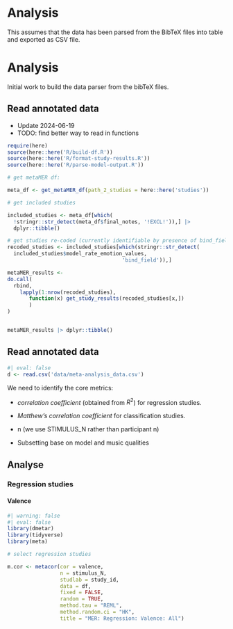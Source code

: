 # Analysis

This assumes that the data has been parsed from the BibTeX files into table and exported as CSV file.

# Analysis

Initial work to build the data parser from the bibTeX files.

## Read annotated data

- Update 2024-06-19
- TODO: find better way to read in functions

```r
require(here)
source(here::here('R/build-df.R'))
source(here::here('R/format-study-results.R'))
source(here::here('R/parse-model-output.R'))
```

```r
# get metaMER df:

meta_df <- get_metaMER_df(path_2_studies = here::here('studies'))

# get included studies

included_studies <- meta_df[which(
  !stringr::str_detect(meta_df$final_notes, '!EXCL!')),] |> 
  dplyr::tibble()

```

```r
# get studies re-coded (currently identifiable by presence of bind_field.)
recoded_studies <- included_studies[which(stringr::str_detect(
  included_studies$model_rate_emotion_values,
                                     'bind_field')),] 

```

```r
metaMER_results <-
do.call(
  rbind,
    lapply(1:nrow(recoded_studies),
       function(x) get_study_results(recoded_studies[x,])
       )
) 


metaMER_results |> dplyr::tibble()

```


## Read annotated data

```r
#| eval: false
d <- read.csv('data/meta-analysis_data.csv')
```

We need to identify the core metrics:

- _correlation coefficient_ (obtained from $R^2$) for regression studies.

- _Matthew's correlation coefficient_ for classification studies.

- n (we use STIMULUS_N rather than participant n)

- Subsetting base on model and music qualities

## Analyse

### Regression studies

#### Valence

```r
#| warning: false
#| eval: false
library(dmetar)
library(tidyverse)
library(meta)

# select regression studies

m.cor <- metacor(cor = valence, 
                 n = stimulus_N,
                 studlab = study_id,
                 data = df,
                 fixed = FALSE,
                 random = TRUE,
                 method.tau = "REML",
                 method.random.ci = "HK",
                 title = "MER: Regression: Valence: All")

```

